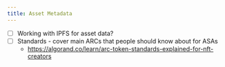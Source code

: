 ```yaml
---
title: Asset Metadata
---
```



- [ ] Working with IPFS for asset data?
- [ ] Standards - cover main ARCs that people should know about for ASAs
  - https://algorand.co/learn/arc-token-standards-explained-for-nft-creators
